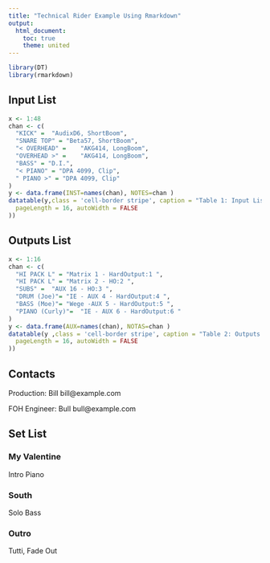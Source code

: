```yaml
---
title: "Technical Rider Example Using Rmarkdown"
output:
  html_document:
    toc: true
    theme: united
---
```

```r
library(DT)
library(rmarkdown)
````

## Input List

```r
x <- 1:48
chan <- c(
  "KICK" =	"AudixD6, ShortBoom",
  "SNARE TOP" =	"Beta57, ShortBoom",
  "< OVERHEAD" =	"AKG414, LongBoom",
  "OVERHEAD >" =	"AKG414, LongBoom",
  "BASS" = "D.I.",
  "< PIANO" = "DPA 4099, Clip",
  " PIANO >" = "DPA 4099, Clip"
)
y <- data.frame(INST=names(chan), NOTES=chan )
datatable(y,class = 'cell-border stripe', caption = "Table 1: Input List ",options = list(
  pageLength = 16, autoWidth = FALSE
))
```



## Outputs List

```r
x <- 1:16
chan <- c(
  "HI PACK L" =	"Matrix 1 - HardOutput:1 ",
  "HI PACK L" =	"Matrix 2 - HO:2 ",
  "SUBS" =	"AUX 16 - HO:3 ",
  "DRUM (Joe)"=	"IE - AUX 4 - HardOutput:4 ",
  "BASS (Moe)"=	"Wege -AUX 5 - HardOutput:5 ",
  "PIANO (Curly)"=	"IE - AUX 6 - HardOutput:6 " 
)
y <- data.frame(AUX=names(chan), NOTAS=chan )
datatable(y ,class = 'cell-border stripe', caption = "Table 2: Outputs ",options = list(
  pageLength = 16, autoWidth = FALSE
))
```

## Contacts

 Production: Bill bill@example.com

FOH Engineer: Bull  bull@example.com

## Set List

### My Valentine
Intro Piano

### South
Solo Bass

### Outro
Tutti, Fade Out
